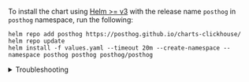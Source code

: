 To install the chart using [Helm >= v3](https://helm.sh/) with the release name `posthog` in `posthog` namespace, run the following:

```shell
helm repo add posthog https://posthog.github.io/charts-clickhouse/
helm repo update
helm install -f values.yaml --timeout 20m --create-namespace --namespace posthog posthog posthog/posthog
```

<details>
<summary>Troubleshooting</summary>

If you don't see some pods come up (e.g. `chi-posthog-posthog-0-0-0` pod is missing after deleting a previous instance and trying to install PostHog again), try running `helm upgrade -f values.yaml -n posthog posthog posthog/posthog`.
</details>
